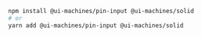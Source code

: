 ```bash
npm install @ui-machines/pin-input @ui-machines/solid
# or
yarn add @ui-machines/pin-input @ui-machines/solid
```
